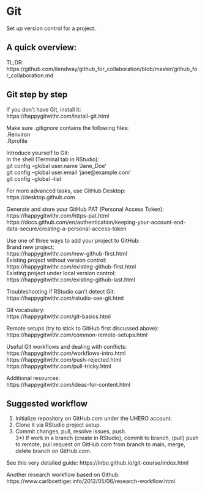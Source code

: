 # Git

Set up version control for a project.


## A quick overview:  

TL;DR:
https://github.com/llendway/github_for_collaboration/blob/master/github_for_collaboration.md  


## Git step by step  

If you don't have Git, install it:  
https://happygitwithr.com/install-git.html  

Make sure .gitignore contains the following files:  
.Renviron  
.Rprofile  

Introduce yourself to Git:  
In the shell (Terminal tab in RStudio):  
git config --global user.name 'Jane_Doe'  
git config --global user.email 'jane@example.com'  
git config --global --list  

For more advanced tasks, use GitHub Desktop:  
https://desktop.github.com  

Generate and store your GitHub PAT (Personal Access Token):  
https://happygitwithr.com/https-pat.html  
https://docs.github.com/en/authentication/keeping-your-account-and-data-secure/creating-a-personal-access-token  

Use one of three ways to add your project to GitHub:  
Brand new project:  
https://happygitwithr.com/new-github-first.html  
Existing project without version control:  
https://happygitwithr.com/existing-github-first.html  
Existing project under local version control:  
https://happygitwithr.com/existing-github-last.html  

Troubleshooting if RStudio can't detect Git:  
https://happygitwithr.com/rstudio-see-git.html  

Git vocabulary:  
https://happygitwithr.com/git-basics.html  

Remote setups (try to stick to GitHub first discussed above):  
https://happygitwithr.com/common-remote-setups.html  

Useful Git workflows and dealing with conflicts:  
https://happygitwithr.com/workflows-intro.html  
https://happygitwithr.com/push-rejected.html  
https://happygitwithr.com/pull-tricky.html  

Additional resources:  
https://happygitwithr.com/ideas-for-content.html  


## Suggested workflow  

1) Initialize repository on GitHub.com under the UHERO account.  
2) Clone it via RStudio project setup.  
3) Commit changes, pull, resolve issues, push.  
3*) If work in a branch (create in RStudio), commit to branch, (pull) push to remote, pull request on GitHub.com from branch to main, merge, delete branch on GitHub.com.  

See this very detailed guide:
https://inbo.github.io/git-course/index.html

Another research workflow based on Github: 
https://www.carlboettiger.info/2012/05/06/research-workflow.html 
